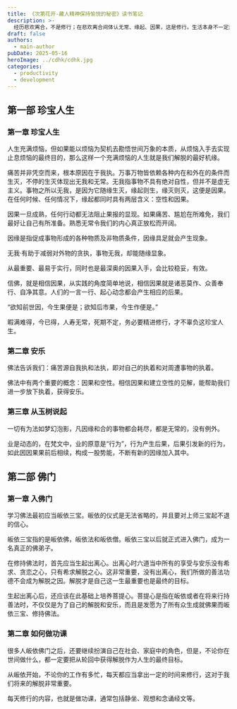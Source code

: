 ```yaml
---
title: 《次第花开-藏人精神保持愉悦的秘密》读书笔记
description: >-
  经历悲欢离合，不是修行；在悲欢离合间体认无常、缘起、因果，这是修行。生活本身不一定是修行，如果能把生命经验，顺境、逆境，苦、乐，用于巩固你的出离心、菩提心、空性的见解，这才是修行。
draft: false
authors:
  - main-author
pubDate: 2025-05-16
heroImage: ../cdhk/cdhk.jpg
categories:
  - productivity
  - development
---
```


## 第一部 珍宝人生
### 第一章 珍宝人生
人生充满烦恼，但如果能以烦恼为契机去勘悟世间万象的本质，从烦恼入手去实现止息烦恼的最终目的，那么这样一个充满烦恼的人生就是我们解脱的最好机缘。

痛苦并非凭空而来，根本原因在于我执。万事万物皆依赖各种内在和外在的条件而生灭，不停的生灭体现出无我和无常。无我指事物不具有绝对自性，但并不是虚无主义。事物之所以无我，是因为它随缘生灭，缘起则生，缘灭则灭，这便是因果。在任何时候、任何情况下，缘起都同时具有两层含义：空性和因果。

因果一旦成熟，任何行动都无法阻止果报的显现。如果痛苦、尴尬在所难免，我们最好让自己有所准备。熟悉无常令我们的内心真正放松而开阔。

因缘是指促成事物形成的各种物质及非物质条件，因缘具足就会产生现象。

无我·有助于减弱对外物的贪执，事物无我，却能随缘显象。

从最重要、最易于实行，同时也是最深奥的因果入手，会比较稳妥，有效。

信佛，就是相信因果，从实践的角度简单地说，相信因果就是诸恶莫作、众善奉行、自净其意。人们的一言一行、起心动念都会产生相应的后果。

“欲知前世因，今生果便是；欲知后市果，今生作便是。”

暇满难得，今已得，人寿无常，死期不定，务必要精进修行，才不辜负这珍宝人生。

### 第二章 安乐
佛法告诉我们：痛苦源自我执和法执，即对自己的执着和对周遭事物的执着。

佛法中有两个重要的概念：因果和空性。相信因果和建立空性的见解，能帮助我们进一步放下执着，获得安乐。

### 第三章 从玉树说起
一切有为法如梦幻泡影，凡因缘和合的事物都会耗尽，都是无常的，没有例外。

业是动态的，在梵文中，业的原意是“行为”，行为产生后果，后果引发新的行为，如此因因果果前后相续，构成一股势能，不断有新的因缘加入其中。

## 第二部 佛门
### 第一章 入佛门
学习佛法最初应当皈依三宝。皈依的仪式是无法省略的，并且要对上师三宝起不退的信心。

皈依三宝指的是皈依佛，皈依法和皈依僧。皈依三宝以后就正式进入佛门，成为一名真正的佛弟子。

在修持佛法时，首先应当生起出离心。出离心时六道当中所有的享受与安乐没有希求、贪恋之心，只有希求解脱之心。这非常重要，没有出离心，我们所做的善法功德不会成为解脱之因。解脱才是自己这一生最重要也是最终的目标。

生起出离心后，还应该在此基础上培养菩提心。菩提心是指在皈依或者在将来行持善法时，不仅仅是为了自己的解脱和安乐，而且是发愿为了所有众生成就佛果而皈依三宝、修持佛法。

### 第二章 如何做功课
很多人皈依佛门之后，还要继续扮演自己在社会、家庭中的角色，但是，不论你在世间做什么，都一定要把从轮回中获得解脱作为人生的最终目标。

从皈依开始，不论你的工作有多忙，每天都应当拿出一定的时间来修行，这对于我们将来的解脱非常重要。

每天修行的内容，也就是做功课，通常包括静坐、观想和念诵经文等。

